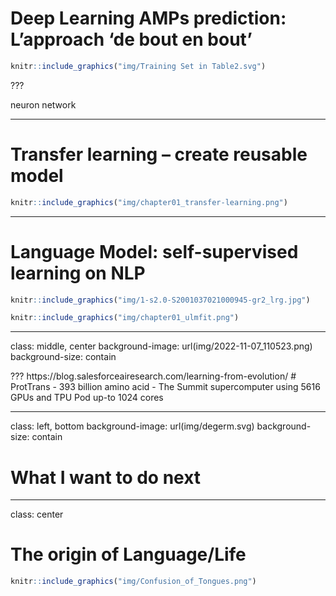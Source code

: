 
# Deep Learning AMPs prediction: L'approach 'de bout en bout'

```r
knitr::include_graphics("img/Training Set in Table2.svg")
```

???

neuron network 

---

# Transfer learning -- create reusable model

```r
knitr::include_graphics("img/chapter01_transfer-learning.png")
```

---

# Language Model: self-supervised learning on NLP

```r
knitr::include_graphics("img/1-s2.0-S2001037021000945-gr2_lrg.jpg")
```

```r
knitr::include_graphics("img/chapter01_ulmfit.png")
```

---

class: middle, center
background-image: url(img/2022-11-07_110523.png)
background-size: contain


???
https://blog.salesforceairesearch.com/learning-from-evolution/
# ProtTrans
- 393 billion amino acid
- The Summit supercomputer using 5616 GPUs and TPU Pod up-to 1024 cores

---

class: left, bottom
background-image: url(img/degerm.svg)
background-size: contain

# What I want to do next

---

class: center

# The origin of Language/Life

```r
knitr::include_graphics("img/Confusion_of_Tongues.png")
```
